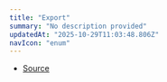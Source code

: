 ```yaml
---
title: "Export"
summary: "No description provided"
updatedAt: "2025-10-29T11:03:48.806Z"
navIcon: "enum"
---
```



<Table data={{ headers: [{"content":"Member","key":"member","sortable":true},{"content":"Type","key":"type","sortable":true}], rows: [["BUFFER","'buffer'"],["CANVAS","'canvas'"],["CTX","'ctx'"],["GIF","'gif'"],["JPEG","'jpeg'"],["JPG","'jpg'"],["JSON","'json'"],["PNG","'png'"],["SVG","'svg'"],["WEBP","'webp'"],["YAML","'yaml'"]] }} />


- [Source](https://github.com/NMMTY/LazyCanvas/blob/e5b83021346e886d435469de8abb93654e0fb45d/packages/lazycanvas/src/types/enum.ts#L81)